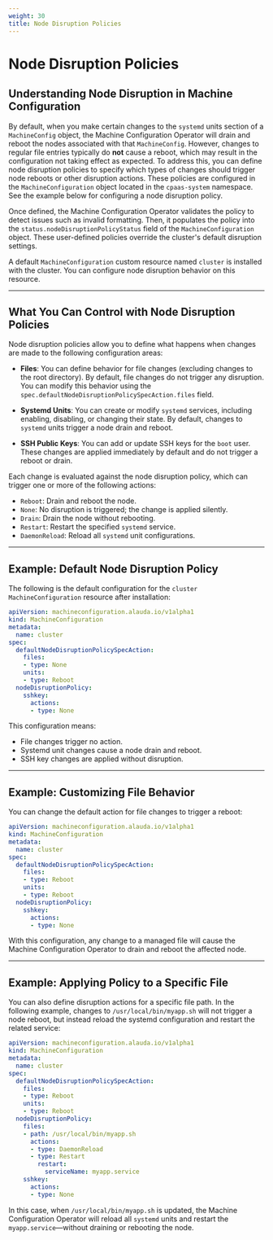 ```yaml
---
weight: 30
title: Node Disruption Policies
---
```


# Node Disruption Policies

## Understanding Node Disruption in Machine Configuration

By default, when you make certain changes to the `systemd` units section of a `MachineConfig` object, the Machine Configuration Operator will drain and reboot the nodes associated with that `MachineConfig`. However, changes to regular file entries typically do **not** cause a reboot, which may result in the configuration not taking effect as expected. To address this, you can define node disruption policies to specify which types of changes should trigger node reboots or other disruption actions. These policies are configured in the `MachineConfiguration` object located in the `cpaas-system` namespace. See the example below for configuring a node disruption policy.

Once defined, the Machine Configuration Operator validates the policy to detect issues such as invalid formatting. Then, it populates the policy into the `status.nodeDisruptionPolicyStatus` field of the `MachineConfiguration` object. These user-defined policies override the cluster's default disruption settings.

A default `MachineConfiguration` custom resource named `cluster` is installed with the cluster. You can configure node disruption behavior on this resource.

---

## What You Can Control with Node Disruption Policies

Node disruption policies allow you to define what happens when changes are made to the following configuration areas:

* **Files**: You can define behavior for file changes (excluding changes to the root directory). By default, file changes do not trigger any disruption. You can modify this behavior using the `spec.defaultNodeDisruptionPolicySpecAction.files` field.

* **Systemd Units**: You can create or modify `systemd` services, including enabling, disabling, or changing their state. By default, changes to `systemd` units trigger a node drain and reboot.

* **SSH Public Keys**: You can add or update SSH keys for the `boot` user. These changes are applied immediately by default and do not trigger a reboot or drain.

Each change is evaluated against the node disruption policy, which can trigger one or more of the following actions:

* `Reboot`: Drain and reboot the node.
* `None`: No disruption is triggered; the change is applied silently.
* `Drain`: Drain the node without rebooting.
* `Restart`: Restart the specified `systemd` service.
* `DaemonReload`: Reload all `systemd` unit configurations.

---

## Example: Default Node Disruption Policy

The following is the default configuration for the `cluster` `MachineConfiguration` resource after installation:

```yaml
apiVersion: machineconfiguration.alauda.io/v1alpha1
kind: MachineConfiguration
metadata:
  name: cluster
spec:
  defaultNodeDisruptionPolicySpecAction:
    files:
    - type: None
    units:
    - type: Reboot
  nodeDisruptionPolicy:
    sshkey:
      actions:
      - type: None
```

This configuration means:

* File changes trigger no action.
* Systemd unit changes cause a node drain and reboot.
* SSH key changes are applied without disruption.

---

## Example: Customizing File Behavior

You can change the default action for file changes to trigger a reboot:

```yaml
apiVersion: machineconfiguration.alauda.io/v1alpha1
kind: MachineConfiguration
metadata:
  name: cluster
spec:
  defaultNodeDisruptionPolicySpecAction:
    files:
    - type: Reboot
    units:
    - type: Reboot
  nodeDisruptionPolicy:
    sshkey:
      actions:
      - type: None
```

With this configuration, any change to a managed file will cause the Machine Configuration Operator to drain and reboot the affected node.

---

## Example: Applying Policy to a Specific File

You can also define disruption actions for a specific file path. In the following example, changes to `/usr/local/bin/myapp.sh` will not trigger a node reboot, but instead reload the systemd configuration and restart the related service:

```yaml
apiVersion: machineconfiguration.alauda.io/v1alpha1
kind: MachineConfiguration
metadata:
  name: cluster
spec:
  defaultNodeDisruptionPolicySpecAction:
    files:
    - type: Reboot
    units:
    - type: Reboot
  nodeDisruptionPolicy:
    files:
    - path: /usr/local/bin/myapp.sh
      actions:
      - type: DaemonReload
      - type: Restart
        restart:
          serviceName: myapp.service
    sshkey:
      actions:
      - type: None
```

In this case, when `/usr/local/bin/myapp.sh` is updated, the Machine Configuration Operator will reload all `systemd` units and restart the `myapp.service`—without draining or rebooting the node.
